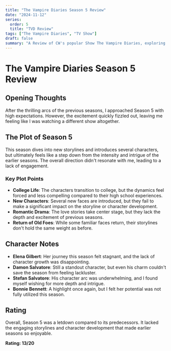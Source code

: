 ```yaml
---
title: "The Vampire Diaries Season 5 Review"
date: "2024-11-12"
series:
  order: 5
  title: "TVD Review"
tags: ["The Vampire Diaries", "TV Show"]
draft: false
summary: "A Review of CW's popular Show The Vampire Diaries, exploring Season 5 and its letdowns."
---
```


# The Vampire Diaries Season 5 Review

## Opening Thoughts

After the thrilling arcs of the previous seasons, I approached Season 5 with high expectations. However, the excitement quickly fizzled out, leaving me feeling like I was watching a different show altogether.

## The Plot of Season 5

This season dives into new storylines and introduces several characters, but ultimately feels like a step down from the intensity and intrigue of the earlier seasons. The overall direction didn't resonate with me, leading to a lack of engagement.

### Key Plot Points

- **College Life**: The characters transition to college, but the dynamics feel forced and less compelling compared to their high school experiences.
- **New Characters**: Several new faces are introduced, but they fail to make a significant impact on the storyline or character development.
- **Romantic Drama**: The love stories take center stage, but they lack the depth and excitement of previous seasons.
- **Return of Old Foes**: While some familiar faces return, their storylines don't hold the same weight as before.

## Character Notes

- **Elena Gilbert**: Her journey this season felt stagnant, and the lack of character growth was disappointing.
- **Damon Salvatore**: Still a standout character, but even his charm couldn't save the season from feeling lackluster.
- **Stefan Salvatore**: His character arc was underwhelming, and I found myself wishing for more depth and intrigue.
- **Bonnie Bennett**: A highlight once again, but I felt her potential was not fully utilized this season.

## Rating

Overall, Season 5 was a letdown compared to its predecessors. It lacked the engaging storylines and character development that made earlier seasons so enjoyable.

**Rating: 13/20**
